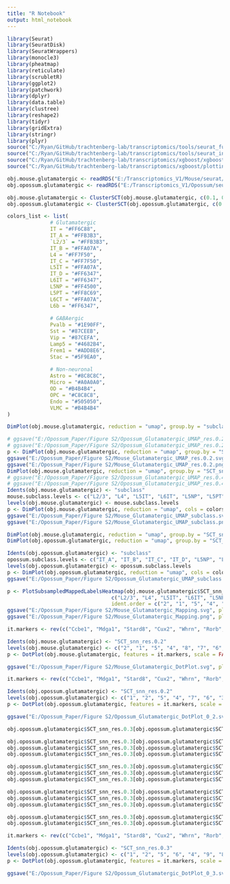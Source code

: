 ```yaml
---
title: "R Notebook"
output: html_notebook
---
```



```r

library(Seurat)
library(SeuratDisk)
library(SeuratWrappers)
library(monocle3)
library(pheatmap)
library(reticulate)
library(scrubletR)
library(ggplot2)
library(patchwork)
library(dplyr)
library(data.table)
library(clustree)
library(reshape2)
library(tidyr)
library(gridExtra)
library(stringr)
library(plyr)
source("C:/Ryan/GitHub/trachtenberg-lab/transcriptomics/tools/seurat_functions.R")
source("C:/Ryan/GitHub/trachtenberg-lab/transcriptomics/tools/seurat_integration_functions.R")
source("C:/Ryan/GitHub/trachtenberg-lab/transcriptomics/xgboost/xgboost_train.R")
source("C:/Ryan/GitHub/trachtenberg-lab/transcriptomics/xgboost/plottingFxns.R")

obj.mouse.glutamatergic <- readRDS("E:/Transcriptomics_V1/Mouse/seurat/mouse_v1_P38_glutamatergic_processed.rds")
obj.opossum.glutamatergic <- readRDS("E:/Transcriptomics_V1/Opossum/seurat/opossum_v1_glutamatergic_processed.rds")

```


```r

obj.mouse.glutamatergic <- ClusterSCT(obj.mouse.glutamatergic, c(0.1, 0.2, 0.3, 0.4))
obj.opossum.glutamatergic <- ClusterSCT(obj.opossum.glutamatergic, c(0.2, 0.3))

```


```r

colors_list <- list(
              # Glutamatergic
              IT = "#FF6C88",
              IT_A = "#FFB3B3",
              `L2/3` = "#FFB3B3",
              IT_B = "#FFA07A",
              L4 = "#FF7F50",
              IT_C = "#FF7F50",
              L5IT = "#FFA07A",
              IT_D = "#FF6347",
              L6IT = "#FF6347",
              L5NP = "#FF4500",
              L5PT = "#FF8C69",
              L6CT = "#FFA07A",
              L6b = "#FF6347",
            
              # GABAergic
              Pvalb = "#1E90FF",
              Sst = "#87CEEB",
              Vip = "#87CEFA",
              Lamp5 = "#4682B4",
              Frem1 = "#ADD8E6",
              Stac = "#5F9EA0",
            
              # Non-neuronal
              Astro = "#8C8C8C",
              Micro = "#A0A0A0",
              OD = "#B4B4B4",
              OPC = "#C8C8C8",
              Endo = "#505050",
              VLMC = "#B4B4B4"
)

```


```r

DimPlot(obj.mouse.glutamatergic, reduction = "umap", group.by = "subclass", label = TRUE, raster = FALSE) + NoLegend() + xlim(-13, 15) + ylim(-14, 14) + coord_equal()

# ggsave("E:/Opossum_Paper/Figure S2/Opossum_Glutamatergic_UMAP_res.0.2.svg", plot = p, width = 5, height = 5, dpi = 300)
# ggsave("E:/Opossum_Paper/Figure S2/Opossum_Glutamatergic_UMAP_res.0.2.png", plot = p, width = 5, height = 5, dpi = 300)
p <- DimPlot(obj.mouse.glutamatergic, reduction = "umap", group.by = "SCT_snn_res.0.2", label = TRUE, raster = FALSE) + NoLegend() + xlim(-12, 16) + ylim(-12, 16) + coord_equal()
ggsave("E:/Opossum_Paper/Figure S2/Mouse_Glutamatergic_UMAP_res.0.2.svg", plot = p, width = 5, height = 5, dpi = 300)
ggsave("E:/Opossum_Paper/Figure S2/Mouse_Glutamatergic_UMAP_res.0.2.png", plot = p, width = 5, height = 5, dpi = 300)
DimPlot(obj.mouse.glutamatergic, reduction = "umap", group.by = "SCT_snn_res.0.3", label = TRUE, raster = FALSE) + NoLegend() + xlim(-13, 15) + ylim(-14, 14) + coord_equal()
# ggsave("E:/Opossum_Paper/Figure S2/Opossum_Glutamatergic_UMAP_res.0.4.svg", plot = p, width = 5, height = 5, dpi = 300)
# ggsave("E:/Opossum_Paper/Figure S2/Opossum_Glutamatergic_UMAP_res.0.4.png", plot = p, width = 5, height = 5, dpi = 300)
Idents(obj.mouse.glutamatergic) <- "subclass"
mouse.subclass.levels <- c("L2/3", "L4", "L5IT", "L6IT", "L5NP", "L5PT", "L6CT", "L6b")
levels(obj.mouse.glutamatergic) <- mouse.subclass.levels
p <- DimPlot(obj.mouse.glutamatergic, reduction = "umap", cols = colors_list[mouse.subclass.levels], label = TRUE, raster = FALSE) + NoLegend() + xlim(-12, 16) + ylim(-12, 16) + coord_equal()
ggsave("E:/Opossum_Paper/Figure S2/Mouse_Glutamatergic_UMAP_subclass.svg", plot = p, width = 5, height = 5, dpi = 300)
ggsave("E:/Opossum_Paper/Figure S2/Mouse_Glutamatergic_UMAP_subclass.png", plot = p, width = 5, height = 5, dpi = 300)

DimPlot(obj.mouse.glutamatergic, reduction = "umap", group.by = "SCT_snn_res.0.2", label = TRUE, raster = FALSE) + NoLegend() + xlim(-13, 15) + ylim(-14, 14) + coord_equal()
DimPlot(obj.opossum.glutamatergic, reduction = "umap", group.by = "SCT_snn_res.0.3", label = TRUE, raster = FALSE) + NoLegend() + xlim(-13, 15) + ylim(-14, 14) + coord_equal()

Idents(obj.opossum.glutamatergic) <- "subclass"
opossum.subclass.levels <- c("IT_A", "IT_B", "IT_C", "IT_D", "L5NP", "L5PT", "L6CT", "L6b")
levels(obj.opossum.glutamatergic) <- opossum.subclass.levels
p <- DimPlot(obj.opossum.glutamatergic, reduction = "umap", cols = colors_list[opossum.subclass.levels], label = TRUE, raster = FALSE) + NoLegend() + xlim(-13, 15) + ylim(-14, 14) + coord_equal()
ggsave("E:/Opossum_Paper/Figure S2/Opossum_Glutamatergic_UMAP_subclass.svg", plot = p, width = 5, height = 5, dpi = 300)

```


```r

p <- PlotSubsampledMappedLabelsHeatmap(obj.mouse.glutamatergic$SCT_snn_res.0.2, obj.mouse.glutamatergic$subclass, 
                                  c("L2/3", "L4", "L5IT", "L6IT", "L5NP", "L5PT", "L6CT", "L6b"), normalize = "row", 
                                  ident.order = c("2", "1", "5", "4", "8", "7", "6", "3", "9", "L2/3", "L4", "L5IT", "L6IT", "L5NP", "L5PT", "L6CT", "L6b"))
ggsave("E:/Opossum_Paper/Figure S2/Mouse_Glutamatergic_Mapping.svg", plot = p, width = 6, height = 8, dpi = 300)
ggsave("E:/Opossum_Paper/Figure S2/Mouse_Glutamatergic_Mapping.png", plot = p, width = 6, height = 8, dpi = 300)

```


```r

it.markers <- rev(c("Ccbe1", "Mdga1", "Stard8", "Cux2", "Whrn", "Rorb", "Deptor", "Foxo1", "Ptprm", "Zfp804b", "Cdh9"))

Idents(obj.mouse.glutamatergic) <- "SCT_snn_res.0.2"
levels(obj.mouse.glutamatergic) <- c("2", "1", "5", "4", "8", "7", "6", "3", "9")
p <- DotPlot(obj.mouse.glutamatergic, features = it.markers, scale = FALSE, col.max = 2.5) + coord_flip()

ggsave("E:/Opossum_Paper/Figure S2/Mouse_Glutamatergic_DotPlot.svg", plot = p, width = 5.5, height = 5, dpi = 300)

```


```r

it.markers <- rev(c("Ccbe1", "Mdga1", "Stard8", "Cux2", "Whrn", "Rorb", "Deptor", "Foxo1", "Ptprm", "Zfp804b", "Cdh9"))

Idents(obj.opossum.glutamatergic) <- "SCT_snn_res.0.2"
levels(obj.opossum.glutamatergic) <- c("1", "2", "5", "4", "7", "6", "3")
p <- DotPlot(obj.opossum.glutamatergic, features = it.markers, scale = FALSE, col.max = 2.5) + coord_flip()

ggsave("E:/Opossum_Paper/Figure S2/Opossum_Glutamatergic_DotPlot_0_2.svg", plot = p, width = 5.5, height = 5, dpi = 300)

```


```r

obj.opossum.glutamatergic$SCT_snn_res.0.3[obj.opossum.glutamatergic$SCT_snn_res.0.3 == 8] <- 1

obj.opossum.glutamatergic$SCT_snn_res.0.3[obj.opossum.glutamatergic$SCT_snn_res.0.3 == 3] <- 8
obj.opossum.glutamatergic$SCT_snn_res.0.3[obj.opossum.glutamatergic$SCT_snn_res.0.3 == 2] <- 3
obj.opossum.glutamatergic$SCT_snn_res.0.3[obj.opossum.glutamatergic$SCT_snn_res.0.3 == 8] <- 2

obj.opossum.glutamatergic$SCT_snn_res.0.3[obj.opossum.glutamatergic$SCT_snn_res.0.3 == 6] <- 8
obj.opossum.glutamatergic$SCT_snn_res.0.3[obj.opossum.glutamatergic$SCT_snn_res.0.3 == 5] <- 6
obj.opossum.glutamatergic$SCT_snn_res.0.3[obj.opossum.glutamatergic$SCT_snn_res.0.3 == 8] <- 5

obj.opossum.glutamatergic$SCT_snn_res.0.3[obj.opossum.glutamatergic$SCT_snn_res.0.3 == 10] <- 8
obj.opossum.glutamatergic$SCT_snn_res.0.3[obj.opossum.glutamatergic$SCT_snn_res.0.3 == 9] <- 10
obj.opossum.glutamatergic$SCT_snn_res.0.3[obj.opossum.glutamatergic$SCT_snn_res.0.3 == 8] <- 9

obj.opossum.glutamatergic$SCT_snn_res.0.3[obj.opossum.glutamatergic$SCT_snn_res.0.3 == 10] <- 8
obj.opossum.glutamatergic$SCT_snn_res.0.3[obj.opossum.glutamatergic$SCT_snn_res.0.3 == 11] <- 10

```


```r

it.markers <- rev(c("Ccbe1", "Mdga1", "Stard8", "Cux2", "Whrn", "Rorb", "Deptor", "Foxo1", "Ptprm", "Zfp804b", "Cdh9"))

Idents(obj.opossum.glutamatergic) <- "SCT_snn_res.0.3"
levels(obj.opossum.glutamatergic) <- c("1", "2", "5", "6", "4", "9", "8", "7", "3", "10")
p <- DotPlot(obj.opossum.glutamatergic, features = it.markers, scale = FALSE, col.max = 2.5) + coord_flip()

ggsave("E:/Opossum_Paper/Figure S2/Opossum_Glutamatergic_DotPlot_0_3.svg", plot = p, width = 5.5, height = 5, dpi = 300)

```

